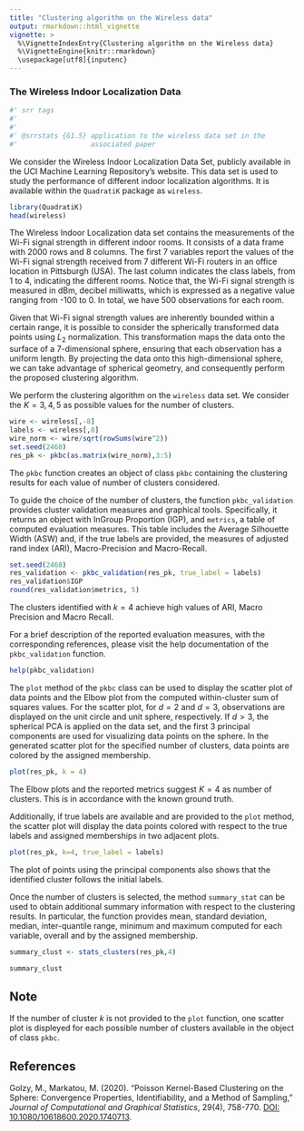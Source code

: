 ---
title: "Clustering algorithm on the Wireless data"
output: rmarkdown::html_vignette
vignette: >
  %\VignetteIndexEntry{Clustering algorithm on the Wireless data}
  %\VignetteEngine{knitr::rmarkdown}
  \usepackage[utf8]{inputenc}
---

### The Wireless Indoor Localization Data

```{r srr-tags, eval = FALSE, echo = FALSE}
#' srr tags
#' 
#' 
#' @srrstats {G1.5} application to the wireless data set in the 
#'                  associated paper
```

We consider the Wireless Indoor Localization Data Set, publicly available in the UCI Machine Learning Repository’s website. This data set is used to study the performance of different indoor localization algorithms. It is available within the `QuadratiK` package as `wireless`.

```{r, message=FALSE}
library(QuadratiK)
head(wireless)
```

The Wireless Indoor Localization data set contains the measurements of the Wi-Fi signal strength in different indoor rooms. It consists of a data frame with 2000 rows and 8 columns. The first 7 variables report the values of the Wi-Fi signal strength received from 7 different Wi-Fi routers in an office location in Pittsburgh (USA). The last column indicates the class labels, from 1 to 4, indicating the different rooms. Notice that, the Wi-Fi signal strength is measured in dBm, decibel milliwatts, which is expressed as a negative value ranging from -100 to 0. In total, we have 500 observations for each room.

Given that Wi-Fi signal strength values are inherently bounded within a certain range, it is possible to consider the spherically transformed data points using $L_2$ normalization. This transformation maps the data onto the surface of a 7-dimensional sphere, ensuring that each observation has a uniform length. By projecting the data onto this high-dimensional sphere, we can take advantage of spherical geometry, and consequently perform the proposed clustering algorithm.

We perform the clustering algorithm on the `wireless` data set. We consider the $K= 3, 4, 5$ as possible values for the number of clusters.

```{r}
wire <- wireless[,-8]
labels <- wireless[,8]
wire_norm <- wire/sqrt(rowSums(wire^2))
set.seed(2468)
res_pk <- pkbc(as.matrix(wire_norm),3:5)
```
The `pkbc` function creates an object of class `pkbc` containing the clustering results for each value of number of clusters considered. 

To guide the choice of the number of clusters, the function `pkbc_validation` provides cluster validation measures and graphical tools. Specifically, it returns an object with InGroup Proportion (IGP), and `metrics`, a table of computed evaluation measures. This table includes the Average Silhouette Width (ASW) and, if the true labels are provided, the measures of adjusted rand index (ARI), Macro-Precision and Macro-Recall.

```{r}
set.seed(2468)
res_validation <- pkbc_validation(res_pk, true_label = labels)
res_validation$IGP
round(res_validation$metrics, 5)
```

The clusters identified with $k=4$ achieve high values of ARI, Macro Precision and Macro Recall.

For a brief description of the reported evaluation measures, with the corresponding references, please visit the help documentation of the `pkbc_validation` function.
```{r, eval=FALSE}
help(pkbc_validation)
```

The `plot` method of the `pkbc` class can be used to display the scatter plot of data points and the Elbow plot from the computed within-cluster sum of squares values. For the scatter plot, for $d=2$ and $d=3$, observations are displayed on the unit circle and unit sphere, respectively. If $d>3$, the spherical PCA is applied on the data set, and the first 3 principal components are used for visualizing data points on the sphere. In the generated scatter plot for the specified number of clusters, data points are colored by the assigned membership.

```{r , fig.show = "hold", fig.width=6, fig.height=6}
plot(res_pk, k = 4)
```

The Elbow plots and the reported metrics suggest $K=4$ as number of clusters. This is in accordance with the known ground truth.

Additionally, if true labels are available and are provided to the ``plot`` method, the scatter plot will display the data points colored with respect to the true labels and assigned memberships in two adjacent plots.   

```{r, fig.show = "hold", fig.width=8, fig.height=5}
plot(res_pk, k=4, true_label = labels)
```

The plot of points using the principal components also shows that the identified cluster follows the initial labels.

Once the number of clusters is selected, the method `summary_stat` can be used to obtain additional summary information with respect to the clustering results. In particular, the function provides mean, standard deviation, median, inter-quantile range, minimum and maximum computed for each variable, overall and by the assigned membership.

```{r }
summary_clust <- stats_clusters(res_pk,4)
```

```{r}
summary_clust
```

## Note

If the number of cluster *k* is not provided to the `plot` function, one scatter plot is displeyed for each possible number of clusters available in the object of class `pkbc`.

## References

Golzy, M., Markatou, M. (2020). "Poisson Kernel-Based Clustering on the Sphere:
Convergence Properties, Identifiability, and a Method of Sampling," *Journal of
Computational and Graphical Statistics*, 29(4), 758-770. 
[DOI: 10.1080/10618600.2020.1740713](https://doi.org/10.1080/10618600.2020.1740713).